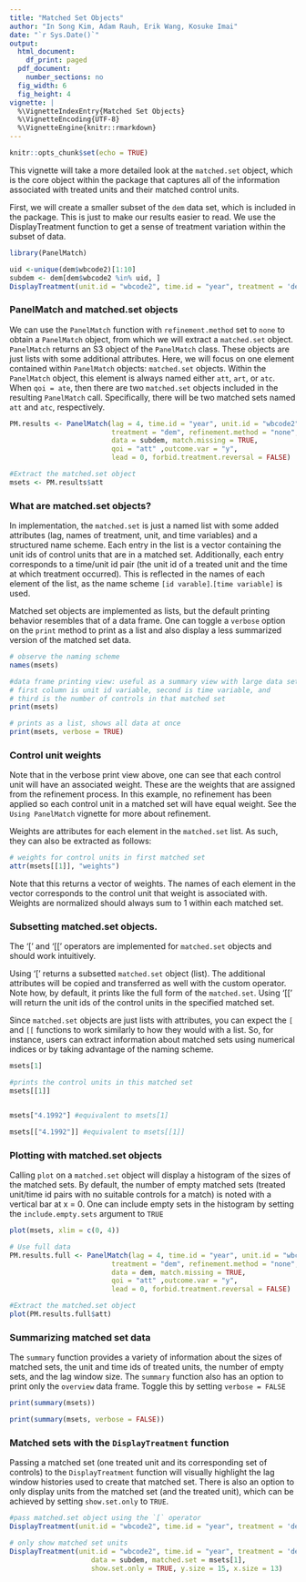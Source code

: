 ```yaml
---
title: "Matched Set Objects"
author: "In Song Kim, Adam Rauh, Erik Wang, Kosuke Imai"
date: "`r Sys.Date()`"
output:
  html_document:
    df_print: paged
  pdf_document:
    number_sections: no
  fig_width: 6 
  fig_height: 4 
vignette: |
  %\VignetteIndexEntry{Matched Set Objects} 
  %\VignetteEncoding{UTF-8}
  %\VignetteEngine{knitr::rmarkdown}
---
```


```r
knitr::opts_chunk$set(echo = TRUE)
```


This vignette will take a more detailed look at the `matched.set` object, which is the core object within the package that captures all of the information associated with treated units and their matched control units. 

First, we will create a smaller subset of the `dem` data set, which is included in the package. This is just to make our results easier to read. We use the DisplayTreatment function to get a sense of treatment variation within the subset of data. 
```r
library(PanelMatch)

uid <-unique(dem$wbcode2)[1:10]
subdem <- dem[dem$wbcode2 %in% uid, ]
DisplayTreatment(unit.id = "wbcode2", time.id = "year", treatment = 'dem', data = subdem)
```


### PanelMatch and matched.set objects

We can use the `PanelMatch` function with `refinement.method` set to `none` to obtain a `PanelMatch` object, from which we will extract a `matched.set` object. `PanelMatch` returns an S3 object of the `PanelMatch` class. These objects are just lists with some additional attributes. Here, we will focus on one element contained within `PanelMatch` objects: `matched.set` objects. Within the `PanelMatch` object, this element is always named either `att`, `art`, or `atc`. When `qoi = ate`, then there are two `matched.set` objects included in the resulting `PanelMatch` call. Specifically, there will be two matched sets named `att` and `atc`, respectively.

```r

PM.results <- PanelMatch(lag = 4, time.id = "year", unit.id = "wbcode2", 
                         treatment = "dem", refinement.method = "none", 
                         data = subdem, match.missing = TRUE, 
                         qoi = "att" ,outcome.var = "y",
                         lead = 0, forbid.treatment.reversal = FALSE)

#Extract the matched.set object 
msets <- PM.results$att                         

```

### What are matched.set objects? 
In implementation, the `matched.set` is just a named list with some added attributes (lag, names of treatment, unit, and time variables) and a structured name scheme. Each entry in the list is a vector containing the unit ids of control units that are in a matched set. Additionally, each entry corresponds to a time/unit id pair (the unit id of a treated unit and the time at which treatment occurred). This is reflected in the names of each element of the list, as the name scheme `[id varable]`.`[time variable]` is used. 

Matched set objects are implemented as lists, but the default printing behavior resembles that of a data frame. One can toggle a `verbose` option on the `print` method to print as a list and also display a less summarized version of the matched set data.


```r
# observe the naming scheme
names(msets)

#data frame printing view: useful as a summary view with large data sets
# first column is unit id variable, second is time variable, and 
# third is the number of controls in that matched set
print(msets)

# prints as a list, shows all data at once
print(msets, verbose = TRUE)
```

### Control unit weights

Note that in the verbose print view above, one can see that each control unit will have an associated weight. These are the weights that are assigned from the refinement process. In this example, no refinement has been applied so each control unit in a matched set will have equal weight. See the `Using PanelMatch` vignette for more about refinement. 

Weights are attributes for each element in the `matched.set` list. As such, they can also be extracted as follows:

```r
# weights for control units in first matched set
attr(msets[[1]], "weights")
```

Note that this returns a vector of weights. The names of each element in the vector corresponds to the control unit that weight is associated with. Weights are normalized should always sum to 1 within each matched set. 

### Subsetting matched.set objects.

The '[' and '[[' operators are implemented for `matched.set` objects and should work intuitively. 

Using '[' returns a subsetted `matched.set` object (list). The additional attributes will be copied and transferred as well with the custom operator. Note how, by default, it prints like the full form of the `matched.set`. Using '[[' will return the unit ids of the control units in the specified matched set.

Since `matched.set` objects are just lists with attributes, you can expect the `[` and `[[` functions to work similarly to how they would with a list. So, for instance, users can extract information about matched sets using numerical indices or by taking advantage of the naming scheme. 

```r
msets[1]

#prints the control units in this matched set
msets[[1]]


msets["4.1992"] #equivalent to msets[1]

msets[["4.1992"]] #equivalent to msets[[1]]

```

### Plotting with matched.set objects

Calling `plot` on a `matched.set` object will display a histogram of the sizes of the matched sets. By default, the number of empty matched sets (treated unit/time id pairs with no suitable controls for a match) is noted with a vertical bar at x = 0. One can include empty sets in the histogram by setting the `include.empty.sets` argument to `TRUE`

```r
plot(msets, xlim = c(0, 4))

# Use full data
PM.results.full <- PanelMatch(lag = 4, time.id = "year", unit.id = "wbcode2", 
                         treatment = "dem", refinement.method = "none", 
                         data = dem, match.missing = TRUE, 
                         qoi = "att" ,outcome.var = "y",
                         lead = 0, forbid.treatment.reversal = FALSE)

#Extract the matched.set object 
plot(PM.results.full$att)
```

### Summarizing matched set data

The `summary` function provides a variety of information about the sizes of matched sets, the unit and time ids of treated units, the number of empty sets, and the lag window size. The `summary` function also has an option to print only the `overview` data frame. Toggle this by setting `verbose = FALSE`

```r
print(summary(msets))

print(summary(msets, verbose = FALSE))
```


### Matched sets with the `DisplayTreatment` function
Passing a matched set (one treated unit and its corresponding set of controls) to the `DisplayTreatment` function will visually highlight the lag window histories used to create that matched set. There is also an option to only display units from the matched set (and the treated unit), which can be achieved by setting `show.set.only` to `TRUE`.

```r
#pass matched.set object using the `[` operator
DisplayTreatment(unit.id = "wbcode2", time.id = "year", treatment = 'dem', data = subdem, matched.set = msets[1])

# only show matched set units
DisplayTreatment(unit.id = "wbcode2", time.id = "year", treatment = 'dem', 
					data = subdem, matched.set = msets[1], 
					show.set.only = TRUE, y.size = 15, x.size = 13)
```
